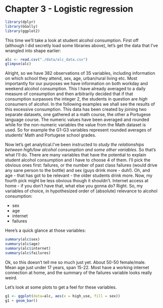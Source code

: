 # Chapter 3 - Logistic regression

<!---
Exploring data and interpreting logistic regresion analysis
-->
```r
library(dplyr)
library(GGally)
library(ggplot2)
```
This time we'll take a look at student alcohol consumption. First off (although I did secretly load some libraries above), let's get the data that I've wrangled into shape earlier:

```r
alc <- read.csv("./data/alc_data.csv")
glimpse(alc)
```

Alright, so we have 382 observations of 35 variables, including information on which school they attend, sex, age, urban/rural living etc. Most importantly for our purposes we have information on both workday and weekend alcohol consumption. This I have already averaged to a daily measure of consumption and then arbitrarily decided that if that consumption surpasses the integer 2, the students in question are _high_ consumers of alcohol. In the following examples we shall see the results of this excessive consumption.
This data has been created by joining two separate datasets, one gathered at a math course, the other a Portugese language course. The numeric values have been averaged and rounded while for the non-numeric variables the value from the Math dataset is used. So for example the G1-G3 variables represent rounded averages of students' Math and Portugese school grades.

Now let's get analytical.I've been instructed to _study the relationships between high/low alcohol consumption and some other variables_. So that's what I'll do. There are many variables that have the potential to explain student alcohol consumption and I have to choose 4 of them. I'll pick the obvious ones first: failures, or the number of past class failures (would drive any sane person to the bottle) and sex (guys drink more - duh!). Oh, and age - that has got to be relevant - the older students drink more. Now, my fourth pick might be less obvious though it shouldn't. Internet access at home - if you don't have that, what else you gonna do? Right. So, my variables of choice, in hypothesized order of (absolute) relevance to alcohol consumption:

* sex
* age
* internet
* failures


Here's a quick glance at those variables:
```r
summary(alc$sex)
summary(alc$age)
summary(alc$internet)
summary(alc$failures)
```
Ok, so this doesn't tell me so much just yet. About 50-50 female/male. Mean age just under 17 years, span 15-22. Most have a working internet connection at home, and the summary of the failures variable looks really weird.

Let's look at some plots to get a feel for these variables.

```r
g1 <- ggplot(data=alc, aes(x = high_use, fill = sex))
g1 + geom_bar()
```